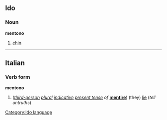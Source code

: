 ==Ido==
===Noun===
'''mentono'''
#[[chin]]

----
==Italian==
===Verb form===
'''mentono'''

#(''[[third-person]] [[plural]] [[indicative]] [[present tense]] of'' '''[[mentire]]''') (they) [[lie]] (''tell untruths'')
[[Category:Ido language]]